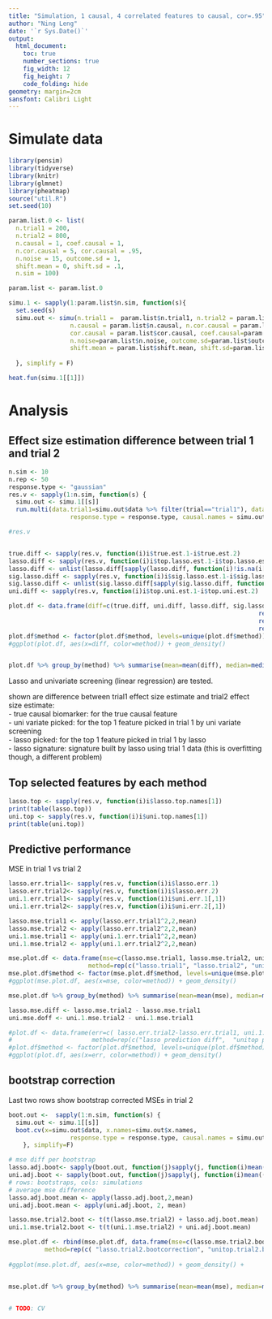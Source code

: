 ```yaml
---
title: "Simulation, 1 causal, 4 correlated features to causal, cor=.95"
author: "Ning Leng"
date: '`r Sys.Date()`'
output: 
  html_document:
    toc: true
    number_sections: true
    fig_width: 12
    fig_height: 7
    code_folding: hide
geometry: margin=2cm
sansfont: Calibri Light
---
```


# Simulate data
```r
library(pensim)
library(tidyverse)
library(knitr)
library(glmnet)
library(pheatmap)
source("util.R")
set.seed(10)
```


```r
param.list.0 <- list(
  n.trial1 = 200, 
  n.trial2 = 800,
  n.causal = 1, coef.causal = 1,
  n.cor.causal = 5, cor.causal = .95,
  n.noise = 15, outcome.sd = 1,
  shift.mean = 0, shift.sd = .1,
  n.sim = 100)

param.list <- param.list.0

simu.1 <- sapply(1:param.list$n.sim, function(s){
  set.seed(s)
  simu.out <- simu(n.trial1 =  param.list$n.trial1, n.trial2 = param.list$n.trial2, 
                 n.causal = param.list$n.causal, n.cor.causal = param.list$n.cor.causal, 
                 cor.causal = param.list$cor.causal, coef.causal=param.list$coef.causal,
                 n.noise=param.list$n.noise, outcome.sd=param.list$outcome.sd,
                 shift.mean = param.list$shift.mean, shift.sd=param.list$shift.sd)
  
  }, simplify = F)

heat.fun(simu.1[[1]])
```

# Analysis

## Effect size estimation difference between trial 1 and trial 2

```r
n.sim <- 10
n.rep <- 50
response.type <- "gaussian"
res.v <- sapply(1:n.sim, function(s) {
  simu.out <- simu.1[[s]]
  run.multi(data.trial1=simu.out$data %>% filter(trial=="trial1"), data.trial2=simu.out$data %>% filter(trial=="trial2"), x.names=simu.out$x.names,
                 response.type = response.type, causal.names = simu.out$causal.names)}, simplify = F)

#res.v


true.diff <- sapply(res.v, function(i)i$true.est.1-i$true.est.2)
lasso.diff <- sapply(res.v, function(i)i$top.lasso.est.1-i$top.lasso.est.2)
lasso.diff <- unlist(lasso.diff[sapply(lasso.diff, function(i)!is.na(i[1]))])
sig.lasso.diff <- sapply(res.v, function(i)i$sig.lasso.est.1-i$sig.lasso.est.2)
sig.lasso.diff <- unlist(sig.lasso.diff[sapply(sig.lasso.diff, function(i)!is.na(i[1]))])
uni.diff <- sapply(res.v, function(i)i$top.uni.est.1-i$top.uni.est.2)

plot.df <- data.frame(diff=c(true.diff, uni.diff, lasso.diff, sig.lasso.diff), method=c(rep("true causal biomarker", length(true.diff)),
                                                                     rep("uni variate picked", length(uni.diff)),
                                                                     rep("lasso picked", length(lasso.diff)),
                                                                     rep("lasso built signature", length(sig.lasso.diff))))
plot.df$method <- factor(plot.df$method, levels=unique(plot.df$method))
#ggplot(plot.df, aes(x=diff, color=method)) + geom_density()


plot.df %>% group_by(method) %>% summarise(mean=mean(diff), median=median(diff))

```



Lasso and univariate screening (linear regression) are tested.

shown are difference between trial1 effect size estimate and trial2 effect size estimate:  
- true causal biomarker: for the true causal feature  
- uni variate picked: for the top 1 feature picked in trial 1 by uni variate screening  
- lasso picked: for the top 1 feature picked in trial 1 by lasso  
- lasso signature: signature built by lasso using trial 1 data (this is overfitting though, a different problem)



## Top selected features by each method

```r
lasso.top <- sapply(res.v, function(i)i$lasso.top.names[1])
print(table(lasso.top))
uni.top <- sapply(res.v, function(i)i$uni.top.names[1])
print(table(uni.top))
```

## Predictive performance

MSE in trial 1 vs trial 2

```r

lasso.err.trial1<- sapply(res.v, function(i)i$lasso.err.1)
lasso.err.trial2<- sapply(res.v, function(i)i$lasso.err.2)
uni.1.err.trial1<- sapply(res.v, function(i)i$uni.err.1[,1])
uni.1.err.trial2<- sapply(res.v, function(i)i$uni.err.2[,1])

lasso.mse.trial1 <- apply(lasso.err.trial1^2,2,mean)
lasso.mse.trial2 <- apply(lasso.err.trial2^2,2,mean)
uni.1.mse.trial1 <- apply(uni.1.err.trial1^2,2,mean)
uni.1.mse.trial2 <- apply(uni.1.err.trial2^2,2,mean)

mse.plot.df <- data.frame(mse=c(lasso.mse.trial1, lasso.mse.trial2, uni.1.mse.trial1, uni.1.mse.trial2), 
                      method=rep(c("lasso.trial1", "lasso.trial2", "unitop.trial1","unitop.trial2"), each=length(lasso.mse.trial1)))
mse.plot.df$method <- factor(mse.plot.df$method, levels=unique(mse.plot.df$method))
#ggplot(mse.plot.df, aes(x=mse, color=method)) + geom_density()

mse.plot.df %>% group_by(method) %>% summarise(mean=mean(mse), median=median(mse))

lasso.mse.diff <- lasso.mse.trial2 - lasso.mse.trial1
uni.mse.doff <- uni.1.mse.trial2 - uni.1.mse.trial1

#plot.df <- data.frame(err=c( lasso.err.trial2-lasso.err.trial1, uni.1.err.trial2-uni.1.err.trial1), 
#                      method=rep(c("lasso prediction diff",  "unitop prediction diff"), each=length(lasso.err.trial1)))
#plot.df$method <- factor(plot.df$method, levels=unique(plot.df$method))
#ggplot(plot.df, aes(x=err, color=method)) + geom_density()

```





## bootstrap correction

Last two rows show bootstrap corrected MSEs in trial 2

```r
boot.out <-  sapply(1:n.sim, function(s) {
  simu.out <- simu.1[[s]]
  boot.cv(x=simu.out$data, x.names=simu.out$x.names,
                 response.type = response.type, causal.names = simu.out$causal.names, topn = 5, n.rep = n.rep, replace = TRUE)
    }, simplify=F)

# mse diff per bootstrap
lasso.adj.boot<- sapply(boot.out, function(j)sapply(j, function(i)mean((i$lasso.err.1)^2) - mean((i$lasso.err.2)^2)))
uni.adj.boot <- sapply(boot.out, function(j)sapply(j, function(i)mean((i$uni.err.1[,1])^2) - mean((i$uni.err.2[,1])^2)))
# rows: bootstraps, cols: simulations
# average mse difference
lasso.adj.boot.mean <- apply(lasso.adj.boot,2,mean)
uni.adj.boot.mean <- apply(uni.adj.boot, 2, mean)

lasso.mse.trial2.boot <- t(t(lasso.mse.trial2) + lasso.adj.boot.mean)
uni.1.mse.trial2.boot <- t(t(uni.1.mse.trial2) + uni.adj.boot.mean)

mse.plot.df <- rbind(mse.plot.df, data.frame(mse=c(lasso.mse.trial2.boot, uni.1.mse.trial2.boot),
          method=rep(c( "lasso.trial2.bootcorrection", "unitop.trial2.bootcorrection"), each=length(lasso.mse.trial1))))
  
#ggplot(mse.plot.df, aes(x=mse, color=method)) + geom_density() + 


mse.plot.df %>% group_by(method) %>% summarise(mean=mean(mse), median=median(mse))


# TODO: CV


```
